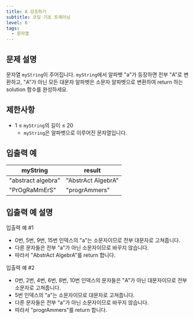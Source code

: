 ```yaml
---
title: A 강조하기
subtitle: 코딩 기초 트레이닝
level: 0
tags:
  - 문자열
---
```


## 문제 설명

문자열 `myString`이 주어집니다. `myString`에서 알파벳 "a"가 등장하면 전부 "A"로 변환하고, "A"가 아닌 모든 대문자 알파벳은 소문자 알파벳으로 변환하여 return 하는 solution 함수를 완성하세요.

## 제한사항

- 1 ≤ `myString`의 길이 ≤ 20
  - `myString`은 알파벳으로 이루어진 문자열입니다.

## 입출력 예

| myString           | result             |
| ------------------ | ------------------ |
| "abstract algebra" | "AbstrAct AlgebrA" |
| "PrOgRaMmErS"      | "progrAmmers"      |

## 입출력 예 설명

입출력 예 #1

- 0번, 5번, 9번, 15번 인덱스의 "a"는 소문자이므로 전부 대문자로 고쳐줍니다.
- 다른 문자들은 전부 "a"가 아닌 소문자이므로 바꾸지 않습니다.
- 따라서 "AbstrAct AlgebrA"를 return 합니다.

입출력 예 #2

- 0번, 2번, 4번, 6번, 8번, 10번 인덱스의 문자들은 "A"가 아닌 대문자이므로 전부 소문자로 고쳐줍니다.
- 5번 인덱스의 "a"는 소문자이므로 대문자로 고쳐줍니다.
- 다른 문자들은 전부 "a"가 아닌 소문자이므로 바꾸지 않습니다.
- 따라서 "progrAmmers"를 return 합니다.
